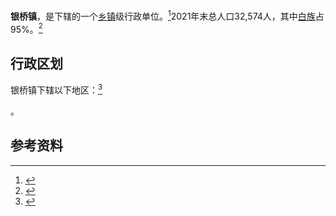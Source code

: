 {{中国乡级行政区|53/29/01/108/000
|位置图文件名 = [[File:银桥镇位置图.svg|200px]]
|位置图描述 = 银桥镇在大理市的位置
|政府驻地 = 鹤阳村民委员会头铺自然村<ref>{{cite book|author1=段丽元 主编|author2=中华人民共和国民政部|title=中华人民共和国政区大典·云南省卷|location=北京|publisher=中国社会出版社|year=2016|isbn=978-7-5087-5306-5|ref={{sfnref|中华人民共和国政区大典|2016}}|pages=2349}}</ref>
|毗邻行政区 = 东：[[洱海|洱海]]<br>南：[[大理镇|大理镇]]<br>西：[[漾濞彝族自治县|漾濞县]]<br>北：[[湾桥镇|湾桥镇]]
|总面积 = 69.87平方千米
|总人口 = 27,090<ref>{{Cite web |date=2021-07-02 |title=大理市第七次全国人口普查主要数据公报 |url=https://mp.weixin.qq.com/s/9omNqFLNKbyS3USr313TlA |website=大理统计 |access-date=2022-06-13}}</ref>
|总人口年份 = 2020
}}
'''银桥镇'''，是{{PRC admin/fullname|53/29/01/108/000|3}}下辖的一个[[乡镇|乡镇]]级行政单位。<ref>{{PRC admin/ref sgc|{{PRC admin/parent|53/29/01/108/000}}}}</ref>2021年末总人口32,574人，其中[[白族|白族]]占95%。<ref name=":0">{{Cite book|title=大理市年鉴 2021|last=大理市地方志编纂委员会|publisher=云南民族出版社|year=2021|isbn=978-7-5367-8738-4|location=昆明|pages=357}}</ref>

== 行政区划 ==

银桥镇下辖以下地区：<ref>{{PRC admin/ref sgc|53/29/01/108/000}}</ref>

{{PRC admin/children|53/29/01/108/000}}。

== 参考资料 ==

{{reflist}}

{{行政区划小作品}}
{{PRC admin/navcat|53/29/01/108/000}}